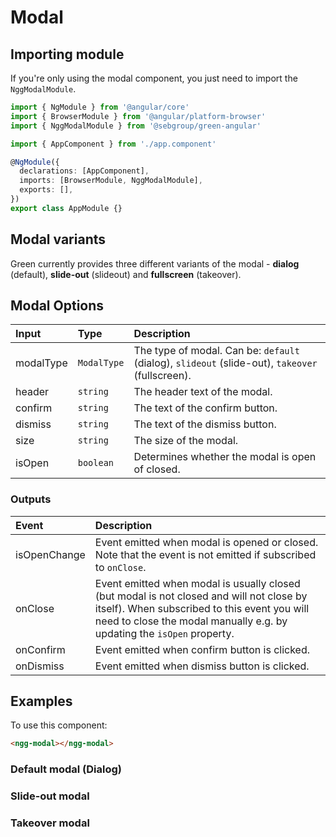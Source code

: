 
# Modal 

## Importing module

If you're only using the modal component, you just need to import the `NggModalModule`.

```typescript
import { NgModule } from '@angular/core'
import { BrowserModule } from '@angular/platform-browser'
import { NggModalModule } from '@sebgroup/green-angular'

import { AppComponent } from './app.component'

@NgModule({
  declarations: [AppComponent],
  imports: [BrowserModule, NggModalModule],
  exports: [],
})
export class AppModule {}
```

## Modal variants

Green currently provides three different variants of the modal - **dialog** (default), **slide-out** (slideout) and **fullscreen** (takeover).

## Modal Options

|Input|Type|Description|
|:--------|:----------|:------|
|modalType|`ModalType`|The type of modal. Can be: `default` (dialog), `slideout` (slide-out), `takeover` (fullscreen).|
|header|`string`|The header text of the modal.|
|confirm|`string`|The text of the confirm button.|
|dismiss|`string`|The text of the dismiss button.|
|size|`string`|The size of the modal.|
|isOpen|`boolean`|Determines whether the modal is open of closed.|

### Outputs

|Event|Description|
|:--------|:------|
|isOpenChange|Event emitted when modal is opened or closed. Note that the event is not emitted if subscribed to `onClose`.|
|onClose|Event emitted when modal is usually closed (but modal is not closed and will not close by itself). When subscribed to this event you will need to close the modal manually e.g. by updating the `isOpen` property.|
|onConfirm|Event emitted when confirm button is clicked.|
|onDismiss|Event emitted when dismiss button is clicked.|

## Examples

To use this component:

```html
<ngg-modal></ngg-modal>
```

### Default modal (Dialog)

<Canvas>
  <Story id="components-modal--default" />
</Canvas>

### Slide-out modal

<Canvas>
  <Story id="components-modal--slideout" />
</Canvas>

### Takeover modal

<Canvas>
  <Story id="components-modal--takeover" />
</Canvas>
